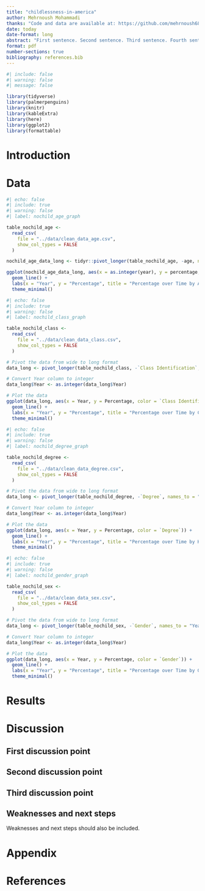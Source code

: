 ```yaml
---
title: "childlessness-in-america"
author: Mehrnoush Mohammadi
thanks: "Code and data are available at: https://github.com/mehrnoush68/childlessness-in-america.git"
date: today
date-format: long
abstract: "First sentence. Second sentence. Third sentence. Fourth sentence."
format: pdf
number-sections: true
bibliography: references.bib
---
```


```r
#| include: false
#| warning: false
#| message: false

library(tidyverse)
library(palmerpenguins)
library(knitr)
library(kableExtra)
library(here)
library(ggplot2)
library(formattable)

```


# Introduction



# Data {#sec-data}



```r
#| echo: false
#| include: true
#| warning: false
#| label: nochild_age_graph

table_nochild_age <-
  read_csv(
    file = "../data/clean_data_age.csv",
    show_col_types = FALSE
  )

nochild_age_data_long <- tidyr::pivot_longer(table_nochild_age, -age, names_to = "year", values_to = "percentage")

ggplot(nochild_age_data_long, aes(x = as.integer(year), y = percentage, color = age)) +
  geom_line() +
  labs(x = "Year", y = "Percentage", title = "Percentage over Time by Age Group", color = "Age Group") +
  theme_minimal()

```

```r
#| echo: false
#| include: true
#| warning: false
#| label: nochild_class_graph

table_nochild_class <-
  read_csv(
    file = "../data/clean_data_class.csv",
    show_col_types = FALSE
  )

# Pivot the data from wide to long format
data_long <- pivot_longer(table_nochild_class, -`Class Identification`, names_to = "Year", values_to = "Percentage")

# Convert Year column to integer
data_long$Year <- as.integer(data_long$Year)

# Plot the data
ggplot(data_long, aes(x = Year, y = Percentage, color = `Class Identification`)) +
  geom_line() +
  labs(x = "Year", y = "Percentage", title = "Percentage over Time by Class", color = "Breakdown Category") +
  theme_minimal()

```


```r
#| echo: false
#| include: true
#| warning: false
#| label: nochild_degree_graph

table_nochild_degree <-
  read_csv(
    file = "../data/clean_data_degree.csv",
    show_col_types = FALSE
  )

# Pivot the data from wide to long format
data_long <- pivot_longer(table_nochild_degree, -`Degree`, names_to = "Year", values_to = "Percentage")

# Convert Year column to integer
data_long$Year <- as.integer(data_long$Year)

# Plot the data
ggplot(data_long, aes(x = Year, y = Percentage, color = `Degree`)) +
  geom_line() +
  labs(x = "Year", y = "Percentage", title = "Percentage over Time by Higest Degree", color = "Degree") +
  theme_minimal()

```

```r
#| echo: false
#| include: true
#| warning: false
#| label: nochild_gender_graph

table_nochild_sex <-
  read_csv(
    file = "../data/clean_data_sex.csv",
    show_col_types = FALSE
  )

# Pivot the data from wide to long format
data_long <- pivot_longer(table_nochild_sex, -`Gender`, names_to = "Year", values_to = "Percentage")

# Convert Year column to integer
data_long$Year <- as.integer(data_long$Year)

# Plot the data
ggplot(data_long, aes(x = Year, y = Percentage, color = `Gender`)) +
  geom_line() +
  labs(x = "Year", y = "Percentage", title = "Percentage over Time by Gender", color = "Gender") +
  theme_minimal()

```





# Results


# Discussion

## First discussion point {#sec-first-point}

## Second discussion point

## Third discussion point

## Weaknesses and next steps

Weaknesses and next steps should also be included.

\newpage

\appendix

# Appendix {-}


# References


